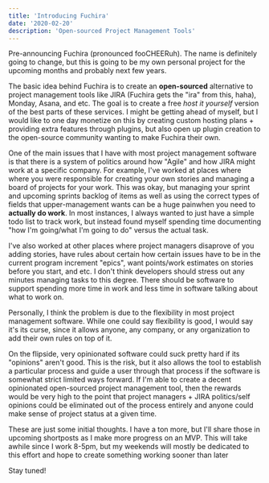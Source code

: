 ```yaml
---
title: 'Introducing Fuchira'
date: '2020-02-20'
description: 'Open-sourced Project Management Tools'
---
```


Pre-announcing Fuchira (pronounced fooCHEERuh). The name is definitely going to change, but this is going to be my own personal project for the upcoming months and probably next few years.

The basic idea behind Fuchira is to create an **open-sourced** alternative to project management tools like JIRA (Fuchira gets the "ira" from this, haha), Monday, Asana, and etc. The goal is to create a free _host it yourself_ version of the best parts of these services. I might be getting ahead of myself, but I would like to one day monetize on this by creating custom hosting plans + providing extra features through plugins, but also open up plugin creation to the open-source community wanting to make Fuchira their own.

One of the main issues that I have with most project management software is that there is a system of politics around how "Agile" and how JIRA might work at a specific company. For example, I've worked at places where where you were responsible for creating your own stories and managing a board of projects for your work. This was okay, but managing your sprint and upcoming sprints backlog of items as well as using the correct types of fields that upper-management wants can be a huge painwhen you need to **actually do work**. In most instances, I always wanted to just have a simple todo list to track work, but instead found myself spending time documenting "how I'm going/what I'm going to do" versus the actual task.

I've also worked at other places where project managers disaprove of you adding stories, have rules about certain how certain issues have to be in the current program increment "epics", want points/work estimates on stories before you start, and etc. I don't think developers should stress out any minutes managing tasks to this degree. There should be software to support spending more time in work and less time in software talking about what to work on.

Personally, I think the problem is due to the flexibility in most project management software. While one could say flexibility is good, I would say it's its curse, since it allows anyone, any company, or any organization to add their own rules on top of it.

On the flipside, very opinionated software could suck pretty hard if its "opinions" aren't good. This is the risk, but it also allows the tool to establish a particular process and guide a user through that process if the software is somewhat strict limited ways forward. If I'm able to create a decent opinionated open-sourced project management tool, then the rewards would be very high to the point that project managers + JIRA politics/self opinions could be eliminated out of the process entirely and anyone could make sense of project status at a given time.

These are just some initial thoughts. I have a ton more, but I'll share those in upcoming shortposts as I make more progress on an MVP. This will take awhile since I work 8-5pm, but my weekends will mostly be dedicated to this effort and hope to create something working sooner than later

Stay tuned!
